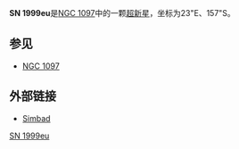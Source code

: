 {{Supernova 
| name = SN 1999eu
| image = 
| caption = 
| epoch = [[J2000.0|J2000.0]] 
| type = SN
| SNRtype = ?
| host = [[NGC_1097|NGC 1097]]
| constellation = [[天炉座|天炉座]]
| ra = 02<sup>h</sup> 46<sup>m</sup> 20.79<sup>s</sup>
| dec = -30° 19'  06.1'' 
| gal = 227.0163 -64.6743 
| discovery = 
| iauc = 
| mag_v = ? 
| distance = 4500万[[光年|光年]]
| notes = 21世纪NGC 1097中首颗超新星
}}

'''SN 1999eu'''是[[NGC_1097|NGC 1097]]中的一颗[[超新星|超新星]]，坐标为23"E、157"S。

==参见==
* [[NGC_1097|NGC 1097]]

==外部链接==
* [http://simbad.u-strasbg.fr/simbad/sim-id?protocol=html&Ident=SN+1999eu&NbIdent=1&Radius=2&Radius.unit=arcmin&submit=submit+id Simbad]

[[Category:天炉座|SN 1999eu]]


{{var-star-stub}}